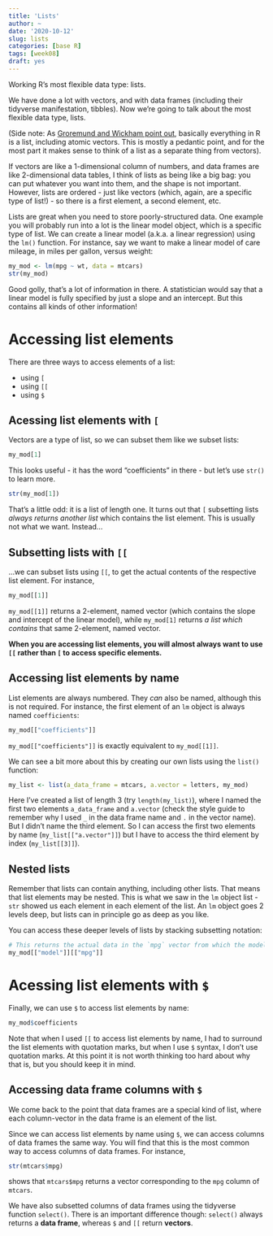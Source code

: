```yaml
---
title: 'Lists'
author: ~
date: '2020-10-12'
slug: lists
categories: [base R]
tags: [week08]
draft: yes
---
```


Working R's most flexible data type: lists.

<!--more-->

We have done a lot with vectors, and with data frames (including their tidyverse manifestation, tibbles). Now we're going to talk about the most flexible data type, lists.

(Side note: As [Groremund and Wickham point out](https://r4ds.had.co.nz/vectors.html#vector-basics), basically everything in R is a list, including atomic vectors. This is mostly a pedantic point, and for the most part it makes sense to think of a list as a separate thing from vectors). 

If vectors are like a 1-dimensional column of numbers, and data frames are like 2-dimensional data tables, I think of lists as being like a big bag: you can put whatever you want into them, and the shape is not important. However, lists are ordered - just like vectors (which, again, are a specific type of list!) - so there is a first element, a second element, etc.

Lists are great when you need to store poorly-structured data. One example you will probably run into a lot is the linear model object, which is a specific type of list. We can create a linear model (a.k.a. a linear regression) using the `lm()` function. For instance, say we want to make a linear model of care mileage, in miles per gallon, versus weight:

```r
my_mod <- lm(mpg ~ wt, data = mtcars)
str(my_mod)
```
Good golly, that's a lot of information in there. A statistician would say that a linear model is fully specified by just a slope and an intercept. But this contains all kinds of other information!

# Accessing list elements

There are three ways to access elements of a list:

* using `[`
* using `[[`
* using `$`

## Acessing list elements with `[`

Vectors are a type of list, so we can subset them like we subset lists:

```r
my_mod[1]
```

This looks useful - it has the word "coefficients" in there - but let's use `str()` to learn more.

```r
str(my_mod[1])
```

That's a little odd: it is a list of length one. It turns out that `[` subsetting lists *always returns another list* which contains the list element. This is usually not what we want. Instead...

## Subsetting lists with `[[`

...we can subset lists using `[[`, to get the actual contents of the respective list element. For instance,

```r
my_mod[[1]]
```

`my_mod[[1]]` returns a 2-element, named vector (which contains the slope and intercept of the linear model), while `my_mod[1]` returns *a list which contains* that same 2-element, named vector. 

**When you are accessing list elements, you will almost always want to use `[[` rather than `[` to access specific elements.**

## Accessing list elements by name

List elements are always numbered. They *can* also be named, although this is not required. For instance, the first element of an `lm` object is always named `coefficients`:

```r
my_mod[["coefficients"]]
```

`my_mod[["coefficients"]]` is exactly equivalent to `my_mod[[1]]`. 

We can see a bit more about this by creating our own lists using the `list()` function:

```r
my_list <- list(a_data_frame = mtcars, a.vector = letters, my_mod)
```

Here I've created a list of length 3 (try `length(my_list)`), where I named the first two elements `a_data_frame` and `a.vector` (check the style guide to remember why I used `_` in the data frame name and `.` in the vector name). But I didn't name the third element. So I can access the first two elements by name (`my_list[["a.vector"]]`) but I have to access the third element by index (`my_list[[3]]`). 

## Nested lists

Remember that lists can contain anything, including other lists. That means that list elements may be nested. This is what we saw in the `lm` object list - `str` showed us each element in each element of the list. An `lm` object goes 2 levels deep, but lists can in principle go as deep as you like.

You can access these deeper levels of lists by stacking subsetting notation:

```r
# This returns the actual data in the `mpg` vector from which the model was created.
my_mod[["model"]][["mpg"]]
```


# Acessing list elements with `$`

Finally, we can use `$` to access list elements by name:

```r
my_mod$coefficients
```

Note that when I used `[[` to access list elements by name, I had to surround the list elements with quotation marks, but when I use `$` syntax, I don't use quotation marks. At this point it is not worth thinking too hard about why that is, but you should keep it in mind.

## Accessing data frame columns with `$`

We come back to the point that data frames are a special kind of list, where each column-vector in the data frame is an element of the list. 

Since we can access list elements by name using `$`, we can access columns of data frames the same way. You will find that this is the most common way to access columns of data frames. For instance,

```r
str(mtcars$mpg)
```

shows that `mtcars$mpg` returns a vector corresponding to the `mpg` column of `mtcars`. 

We have also subsetted columns of data frames using the tidyverse function `select()`. There is an important difference though: `select()` always returns a **data frame**, whereas `$` and `[[` return **vectors**. 